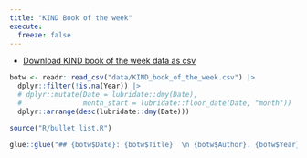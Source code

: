 ---
title: "KIND Book of the week"
execute: 
  freeze: false
---

+ [Download KIND book of the week data as csv](data/KIND_book_of_the_week.csv)

```{r}
botw <- readr::read_csv("data/KIND_book_of_the_week.csv") |>
  dplyr::filter(!is.na(Year)) |>
  # dplyr::mutate(Date = lubridate::dmy(Date),
  #               month_start = lubridate::floor_date(Date, "month")) |>
  dplyr::arrange(desc(lubridate::dmy(Date)))

source("R/bullet_list.R")

glue::glue("## {botw$Date}: {botw$Title}  \n {botw$Author}. {botw$Year}. *{botw$Title}*. ISBN {botw$ISBN}, <a href='{botw$Worldcat}'>Worldcat link</a>.  \n</br> {botw$Description}  \n  \n")
```

